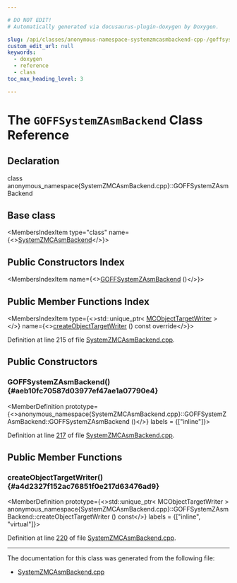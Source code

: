 ```yaml
---

# DO NOT EDIT!
# Automatically generated via docusaurus-plugin-doxygen by Doxygen.

slug: /api/classes/anonymous-namespace-systemzmcasmbackend-cpp-/goffsystemzasmbackend
custom_edit_url: null
keywords:
  - doxygen
  - reference
  - class
toc_max_heading_level: 3

---
```





# The `GOFFSystemZAsmBackend` Class Reference

<DoxygenPage pluginConfig={pluginConfig}>



## Declaration

<CodeBlock>class anonymous_namespace{SystemZMCAsmBackend.cpp}::GOFFSystemZAsmBackend</CodeBlock>

## Base class

<MembersIndex>

<MembersIndexItem
  type="class"
  name={<><a href="/docs/api/classes/anonymous-namespace-systemzmcasmbackend-cpp-/systemzmcasmbackend">SystemZMCAsmBackend</a></>}>
</MembersIndexItem>

</MembersIndex>

## Public Constructors Index

<MembersIndex>

<MembersIndexItem
  name={<><a href="#aeb10fc70587d03977ef47ae1a07790e4">GOFFSystemZAsmBackend</a> ()</>}>
</MembersIndexItem>

</MembersIndex>

## Public Member Functions Index

<MembersIndex>

<MembersIndexItem
  type={<>std::unique&#95;ptr&lt; <a href="/docs/api/classes/llvm/mcobjecttargetwriter">MCObjectTargetWriter</a> &gt;</>}
  name={<><a href="#a4d2327f152ac76851f0e217d63476ad9">createObjectTargetWriter</a> () const override</>}>
</MembersIndexItem>

</MembersIndex>


Definition at line 215 of file <a href="/docs/api/files/lib/lib/target/lib/target/systemz/lib/target/systemz/mctargetdesc/systemzmcasmbackend-cpp">SystemZMCAsmBackend.cpp</a>.

<SectionDefinition>

## Public Constructors

### GOFFSystemZAsmBackend() {#aeb10fc70587d03977ef47ae1a07790e4}

<MemberDefinition
  prototype={<>anonymous&#95;namespace&#123;SystemZMCAsmBackend.cpp&#125;::GOFFSystemZAsmBackend::GOFFSystemZAsmBackend ()</>}
  labels = {["inline"]}>

Definition at line <a href="/docs/api/files/lib/lib/target/lib/target/systemz/lib/target/systemz/mctargetdesc/systemzmcasmbackend-cpp/#l00217">217</a> of file <a href="/docs/api/files/lib/lib/target/lib/target/systemz/lib/target/systemz/mctargetdesc/systemzmcasmbackend-cpp">SystemZMCAsmBackend.cpp</a>.
</MemberDefinition>

</SectionDefinition>

<SectionDefinition>

## Public Member Functions

### createObjectTargetWriter() {#a4d2327f152ac76851f0e217d63476ad9}

<MemberDefinition
  prototype={<>std::unique&#95;ptr&lt; MCObjectTargetWriter &gt; anonymous&#95;namespace&#123;SystemZMCAsmBackend.cpp&#125;::GOFFSystemZAsmBackend::createObjectTargetWriter () const</>}
  labels = {["inline", "virtual"]}>

Definition at line <a href="/docs/api/files/lib/lib/target/lib/target/systemz/lib/target/systemz/mctargetdesc/systemzmcasmbackend-cpp/#l00220">220</a> of file <a href="/docs/api/files/lib/lib/target/lib/target/systemz/lib/target/systemz/mctargetdesc/systemzmcasmbackend-cpp">SystemZMCAsmBackend.cpp</a>.
</MemberDefinition>

</SectionDefinition>

<hr/>

The documentation for this class was generated from the following file:

<ul>
<li><a href="/docs/api/files/lib/lib/target/lib/target/systemz/lib/target/systemz/mctargetdesc/systemzmcasmbackend-cpp">SystemZMCAsmBackend.cpp</a></li>
</ul>

</DoxygenPage>

